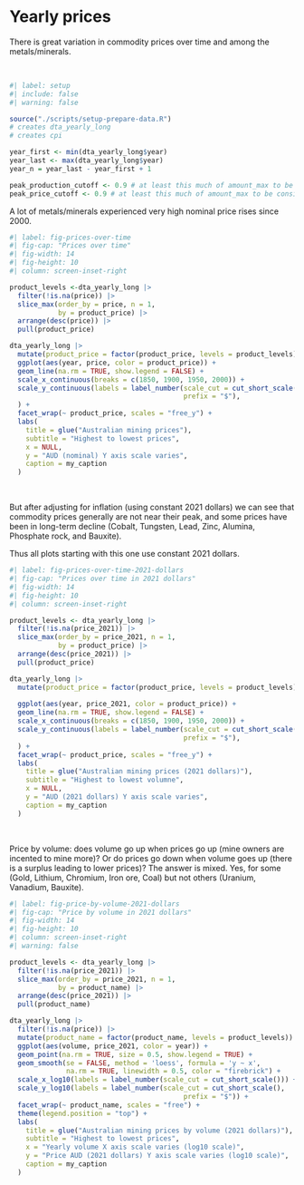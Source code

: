 # Yearly prices

There is great variation in commodity prices over time and among the metals/minerals.

<br>

```r
#| label: setup
#| include: false
#| warning: false

source("./scripts/setup-prepare-data.R")
# creates dta_yearly_long
# creates cpi

year_first <- min(dta_yearly_long$year)
year_last <- max(dta_yearly_long$year)
year_n = year_last - year_first + 1

peak_production_cutoff <- 0.9 # at least this much of amount_max to be considered peak
peak_price_cutoff <- 0.9 # at least this much of amount_max to be considered peak

```

A lot of metals/minerals experienced very high nominal price rises since 2000.

```r
#| label: fig-prices-over-time
#| fig-cap: "Prices over time"
#| fig-width: 14
#| fig-height: 10
#| column: screen-inset-right

product_levels <-dta_yearly_long |>
  filter(!is.na(price)) |>
  slice_max(order_by = price, n = 1,
            by = product_price) |>
  arrange(desc(price)) |>
  pull(product_price)

dta_yearly_long |>
  mutate(product_price = factor(product_price, levels = product_levels)) |>
  ggplot(aes(year, price, color = product_price)) +
  geom_line(na.rm = TRUE, show.legend = FALSE) +
  scale_x_continuous(breaks = c(1850, 1900, 1950, 2000)) +
  scale_y_continuous(labels = label_number(scale_cut = cut_short_scale(),
                                           prefix = "$"),
  ) +
  facet_wrap(~ product_price, scales = "free_y") +
  labs(
    title = glue("Australian mining prices"),
    subtitle = "Highest to lowest prices",
    x = NULL,
    y = "AUD (nominal) Y axis scale varies",
    caption = my_caption
  )

```

<br>

But after adjusting for inflation (using constant 2021 dollars) we can see that commodity prices generally are not near their peak, and some prices have been in long-term decline (Cobalt, Tungsten, Lead, Zinc, Alumina, Phosphate rock, and Bauxite).

Thus all plots starting with this one use constant 2021 dollars.

```r
#| label: fig-prices-over-time-2021-dollars
#| fig-cap: "Prices over time in 2021 dollars"
#| fig-width: 14
#| fig-height: 10
#| column: screen-inset-right

product_levels <- dta_yearly_long |>
  filter(!is.na(price_2021)) |>
  slice_max(order_by = price_2021, n = 1,
            by = product_price) |>
  arrange(desc(price_2021)) |>
  pull(product_price)

dta_yearly_long |>
  mutate(product_price = factor(product_price, levels = product_levels)) |>
  
  ggplot(aes(year, price_2021, color = product_price)) +
  geom_line(na.rm = TRUE, show.legend = FALSE) +
  scale_x_continuous(breaks = c(1850, 1900, 1950, 2000)) +
  scale_y_continuous(labels = label_number(scale_cut = cut_short_scale(),
                                           prefix = "$"),
  ) +
  facet_wrap(~ product_price, scales = "free_y") +
  labs(
    title = glue("Australian mining prices (2021 dollars)"),
    subtitle = "Highest to lowest volumne",
    x = NULL,
    y = "AUD (2021 dollars) Y axis scale varies",
    caption = my_caption
  )

```

<br>

Price by volume: does volume go up when prices go up (mine owners are incented to mine more)? Or do prices go down when volume goes up (there is a surplus leading to lower prices)? The answer is mixed. Yes, for some (Gold, Lithium, Chromium, Iron ore, Coal) but not others (Uranium, Vanadium, Bauxite).

```r
#| label: fig-price-by-volume-2021-dollars
#| fig-cap: "Price by volume in 2021 dollars"
#| fig-width: 14
#| fig-height: 10
#| column: screen-inset-right
#| warning: false

product_levels <- dta_yearly_long |>
  filter(!is.na(price_2021)) |>
  slice_max(order_by = price_2021, n = 1,
            by = product_name) |>
  arrange(desc(price_2021)) |>
  pull(product_name)

dta_yearly_long |>
  filter(!is.na(price)) |>
  mutate(product_name = factor(product_name, levels = product_levels)) |>
  ggplot(aes(volume, price_2021, color = year)) +
  geom_point(na.rm = TRUE, size = 0.5, show.legend = TRUE) +
  geom_smooth(se = FALSE, method = 'loess', formula = 'y ~ x', 
              na.rm = TRUE, linewidth = 0.5, color = "firebrick") + 
  scale_x_log10(labels = label_number(scale_cut = cut_short_scale())) +
  scale_y_log10(labels = label_number(scale_cut = cut_short_scale(),
                                           prefix = "$")) +
  facet_wrap(~ product_name, scales = "free") +
  theme(legend.position = "top") +
  labs(
    title = glue("Australian mining prices by volume (2021 dollars)"),
    subtitle = "Highest to lowest prices",
    x = "Yearly volume X axis scale varies (log10 scale)",
    y = "Price AUD (2021 dollars) Y axis scale varies (log10 scale)",
    caption = my_caption
  )

```

<br>
